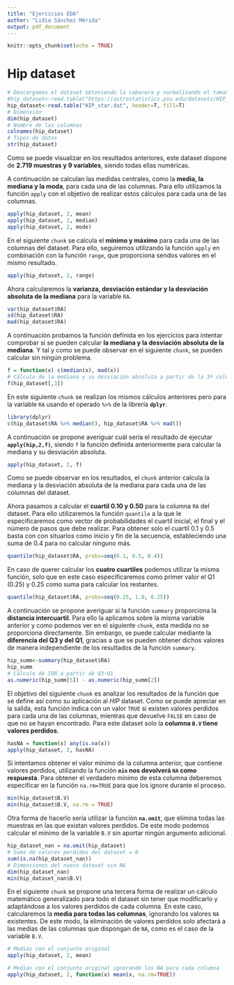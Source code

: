 ```yaml
---
title: "Ejercicios EDA"
author: "Lidia Sánchez Mérida"
output: pdf_document
---
```


```r
knitr::opts_chunk$set(echo = TRUE)
```

# Hip dataset

```r
# Descargamos el dataset obteniendo la cabecera y normalizando el tamaño de las filas
#hip_dataset<-read.table("https://astrostatistics.psu.edu/datasets/HIP_star.dat", header=T, fill=T)
hip_dataset<-read.table("HIP_star.dat", header=T, fill=T)
# Dimensión
dim(hip_dataset)
# Nombre de las columnas
colnames(hip_dataset)
# Tipos de datos
str(hip_dataset)
```
Como se puede visualizar en los resultados anteriores, este dataset dispone de **2.719 muestras y 9 variables**, siendo todas ellas numéricas.

A continuación se calculan las medidas centrales, como la **media, la mediana y la moda**, para cada una de las columnas. Para ello utilizamos la función `apply` con el objetivo de realizar estos cálculos para cada una de las columnas.

```r
apply(hip_dataset, 2, mean)
apply(hip_dataset, 2, median)
apply(hip_dataset, 2, mode)
```

En el siguiente `chunk` se calcula el **mínimo y máximo** para cada una de las columnas del dataset. Para ello, seguiremos utilizando la función `apply` en combinación con la función `range`, que proporciona sendos valores en el mismo resultado.

```r
apply(hip_dataset, 2, range)
```

Ahora calcularemos la **varianza, desviación estándar y la desviación absoluta de la mediana** para la variable `RA`. 

```r
var(hip_dataset$RA)
sd(hip_dataset$RA)
mad(hip_dataset$RA)
```
A continuación probamos la función definida en los ejercicios para intentar comprobar si se pueden calcular **la mediana y la desviación absoluta de la mediana**. Y tal y como se puede observar en el siguiente `chunk`, se pueden calcular sin ningún problema.

```r
f = function(x) c(median(x), mad(x))  
# Cálculo de la mediana y su desviación absoluta a partir de la 3ª columna
f(hip_dataset[,3])
```
En este siguiente `chunk` se realizan los mismos cálculos anteriores pero para la variable `RA` usando el operado `%>%` de la librería **`dplyr`**.

```r
library(dplyr)
c(hip_dataset$RA %>% median(), hip_dataset$RA %>% mad())
```
A continuación se propone averiguar cuál sería el resultado de ejecutar **`apply(hip,2,f)`**, siendo `f` la función definida anteriormente para calcular la mediana y su desviación absoluta.

```r
apply(hip_dataset, 2, f)
```
Como se puede observar en los resultados, el `chunk` anterior calcula la mediana y la desviación absoluta de la mediana para cada una de las columnas del dataset.

Ahora pasamos a calcular el **cuartil 0.10 y 0.50** para la columna `RA` del dataset. Para ello utilizaremos la función `quantile` a la que le especificaremos como vector de probabilidades el cuartil inicial, el final y el número de pasos que debe realizar. Para obtener solo el cuartil 0.1 y 0.5 basta con con situarlos como inicio y fin de la secuencia, estableciendo una suma de 0.4 para no calcular ninguno más.

```r
quantile(hip_dataset$RA, probs=seq(0.1, 0.5, 0.4))
```
En caso de querer calcular los **cuatro cuartiles** podemos utilizar la misma función, solo que en este caso especificaremos como primer valor el Q1 (0.25) y 0.25 como suma para calcular los restantes.

```r
quantile(hip_dataset$RA, probs=seq(0.25, 1.0, 0.25))
```
A continuación se propone averiguar si la función `summary` proporciona la **distancia intercuartil**. Para ello la aplicamos sobre la misma variable anterior y como podemos ver en el siguiente `chunk`, esta medida no se proporciona directamente. Sin embargo, se puede calcular mediante la **diferencia del Q3 y del Q1**, gracias a que se pueden obtener dichos valores de manera independiente de los resultados de la función `summary`.

```r
hip_summ<-summary(hip_dataset$RA)
hip_summ
# Cálculo de IQR a partir de Q3-Q1
as.numeric(hip_summ[5]) - as.numeric(hip_summ[2])
```
El objetivo del siguiente `chunk` es analizar los resultados de la función que se define así como su aplicación al *HIP* dataset. Como se puede apreciar en la salida, esta función indica con un valor `TRUE` si existen valores perdidos para cada una de las columnas, mientras que devuelve `FALSE` en caso de que no se hayan encontrado. Para este dataset solo la **columna `B.V` tiene valores perdidos**.

```r
hasNA = function(x) any(is.na(x)) 
apply(hip_dataset, 2, hasNA)   
```
Si intentamos obtener el valor mínimo de la columna anterior, que contiene valores perdidos, utilizando la función **`min` nos devolverá `NA` como respuesta**. Para obtener el verdadero mínimo de esta columna deberemos especificar en la función `na.rm=TRUE` para que los ignore durante el proceso.

```r
min(hip_dataset$B.V)
min(hip_dataset$B.V, na.rm = TRUE)
```
Otra forma de hacerlo sería utilizar la función **`na.omit`**, que elimina todas las muestras en las que existan valores perdidos. De este modo podemos calcular el mínimo de la variable `B.V` sin aportar ningún argumento adicional.

```r
hip_dataset_nan = na.omit(hip_dataset)
# Suma de valores perdidos del dataset = 0
sum(is.na(hip_dataset_nan))
# Dimensiones del nuevo dataset sin NA
dim(hip_dataset_nan)
min(hip_dataset_nan$B.V)
```
En el siguiente `chunk` se propone una tercera forma de realizar un cálculo matemático generalizado para todo el dataset sin tener que modificarlo y adaptándose a los valores perdidos de cada columna. En este caso, calcularemos la **media para todas las columnas**, ignorando los valores `NA` existentes. De este modo, la eliminación de valores perdidos solo afectará a las medias de las columnas que dispongan de `NA`, como es el caso de la variable `B.V`.

```r
# Medias con el conjunto original
apply(hip_dataset, 2, mean)

# Medias con el conjunto original ignorando los NA para cada columna
apply(hip_dataset, 2, function(x) mean(x, na.rm=TRUE))
```


